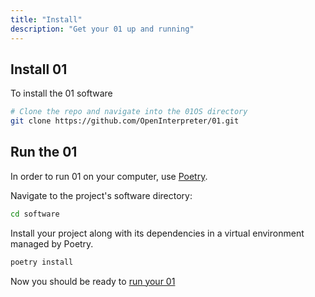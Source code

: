 ```yaml
---
title: "Install"
description: "Get your 01 up and running"
---
```


## Install 01

To install the 01 software

```bash
# Clone the repo and navigate into the 01OS directory
git clone https://github.com/OpenInterpreter/01.git
```

## Run the 01

In order to run 01 on your computer, use [Poetry](https://python-poetry.org/docs/#installing-with-the-official-installer).

Navigate to the project's software directory:

```bash
cd software
```

Install your project along with its dependencies in a virtual environment managed by Poetry.

```bash
poetry install
```

Now you should be ready to [run your 01](/software/run)
